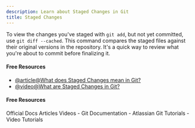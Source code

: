 ```yaml
---
description: Learn about Staged Changes in Git
title: Staged Changes
---
```


To view the changes you've staged with `git add`, but not yet committed, use `git diff --cached`. This command compares the staged files against their original versions in the repository. It's a quick way to review what you're about to commit before finalizing it.

#### Free Resources

- [@article@What does Staged Changes mean in Git?](https://dillionmegida.com/p/staged-changes-in-git/)
- [@video@What are Staged Changes in Git?](https://www.youtube.com/watch?v=HyeNfWZBut8)

#### Free Resources

<Tabs defaultValue="official">
<TabsList>
<TabsTrigger value="official">Official Docs</TabsTrigger>
<TabsTrigger value="article">Articles</TabsTrigger>
<TabsTrigger value="video">Videos</TabsTrigger>
</TabsList>

<TabsContent value="official">
- <Link href="https://git-scm.com/docs">Git Documentation</Link>
</TabsContent>
<TabsContent value="article">
- <Link href="https://www.atlassian.com/git/tutorials">Atlassian Git Tutorials</Link>
</TabsContent>
<TabsContent value="video">
- <Link href="https://www.youtube.com/results?search_query=git+staged-changes+tutorial">Video Tutorials</Link>
</TabsContent>
</Tabs>

<Outlet path="2-git-basics/commands/staged-changes" />
